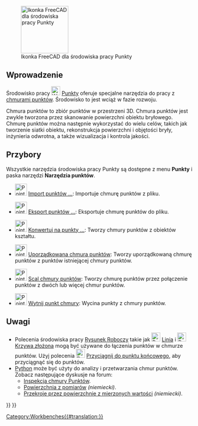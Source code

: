 <languages/>

{{Docnav/pl
|[[PartDesign_Workbench/pl|środowisko pracy Projekt Części]]
|[[Reverse_Engineering_Workbench/pl|środowisko pracy Inżynieria wsteczna]]
|IconL=Workbench_PartDesign.svg
|IconR=Workbench_Reverse_Engineering.svg
}}

[[Image:Workbench_Points.svg|thumb|128px|Ikonka FreeCAD dla środowiska pracy Punkty]]

{{TOCright}}

<span id="Introduction"></span>
==Wprowadzenie==

Środowisko pracy [[Image:Workbench_Points.svg|24px]] [[Points_Workbench/pl|Punkty]] oferuje specjalne narzędzia do pracy z [http://en.wikipedia.org/wiki/Point_cloud chmurami punktów]. Środowisko to jest wciąż w fazie rozwoju.

Chmura punktów to zbiór punktów w przestrzeni 3D. Chmura punktów jest zwykle tworzona przez skanowanie powierzchni obiektu bryłowego. Chmurę punktów można następnie wykorzystać do wielu celów, takich jak tworzenie siatki obiektu, rekonstrukcja powierzchni i objętości bryły, inżynieria odwrotna, a także wizualizacja i kontrola jakości.

<span id="Tools"></span>
==Przybory==

Wszystkie narzędzia środowiska pracy Punkty są dostępne z menu '''Punkty''' i paska narzędzi '''Narzędzia punktów'''.

* [[Image:Points_Import.svg|32px]] [[Points_Import/pl|Import punktów ...]]: Importuje chmurę punktów z pliku.

* [[Image:Points_Export.svg|32px]] [[Points_Export/pl|Eksport punktów ...]]: Eksportuje chmurę punktów do pliku.

* [[Image:Points_Convert.svg|32px]] [[Points_Convert/pl|Konwertuj na punkty ...]]: Tworzy chmury punktów z obiektów kształtu.

* [[Image:Points_Structure.svg|32px]] [[Points_Structure/pl|Uporządkowana chmura punktów]]: Tworzy uporządkowaną chmurę punktów z punktów istniejącej chmury punktów.

* [[Image:Points_Merge.svg|32px]] [[Points_Merge/pl|Scal chmury punktów]]: Tworzy chmurę punktów przez połączenie punktów z dwóch lub więcej chmur punktów.

* [[Image:Points_PolyCut.svg|32px]] [[Points_PolyCut/pl|Wytnij punkt chmury]]: Wycina punkty z chmury punktów.

<span id="Notes"></span>
==Uwagi==

<div class="mw-translate-fuzzy">
* Polecenia środowiska pracy [[Draft_Workbench/pl|Rysunek Roboczy]] takie jak [[Image:Draft_Line.svg|24px]] [[Draft_Line/pl|Linia]] i [[Image:Draft_BSpline.svg|24px]] [[Draft_BSpline/pl|Krzywa złożona]] mogą być używane do łączenia punktów w chmurze punktów. Użyj polecenia [[Image:Draft_Snap_Endpoint.svg|24px]] [[Draft_Snap_Endpoint/pl|Przyciągnij do punktu końcowego]], aby przyciągnąć się do punktów.
* [[Python/pl|Python]] może być użyty do analizy i przetwarzania chmur punktów. Zobacz następujące dyskusje na forum:
** [http://forum.freecadweb.org/viewtopic.php?f=3&t=16098 Inspekcja chmury Punktów].
** [http://forum.freecadweb.org/viewtopic.php?f=13&t=15988 Powierzchnia z pomiarów] ''(niemiecki)''.
** [http://forum.freecadweb.org/viewtopic.php?f=13&t=16103 Przekroje przez powierzchnie z mierzonych wartości] ''(niemiecki)''.
</div>


{{Docnav/pl
|[[PartDesign_Workbench/pl|środowisko pracy Projekt Części]]
|[[Reverse_Engineering_Workbench/pl|środowisko pracy Inżynieria wsteczna]]
|IconL=Workbench_PartDesign.svg
|IconR=Workbench_Reverse_Engineering.svg
}}

{{Points Tools navi{{#translation:}}}}
{{Userdocnavi{{#translation:}}}}
[[Category:Workbenches{{#translation:}}]]